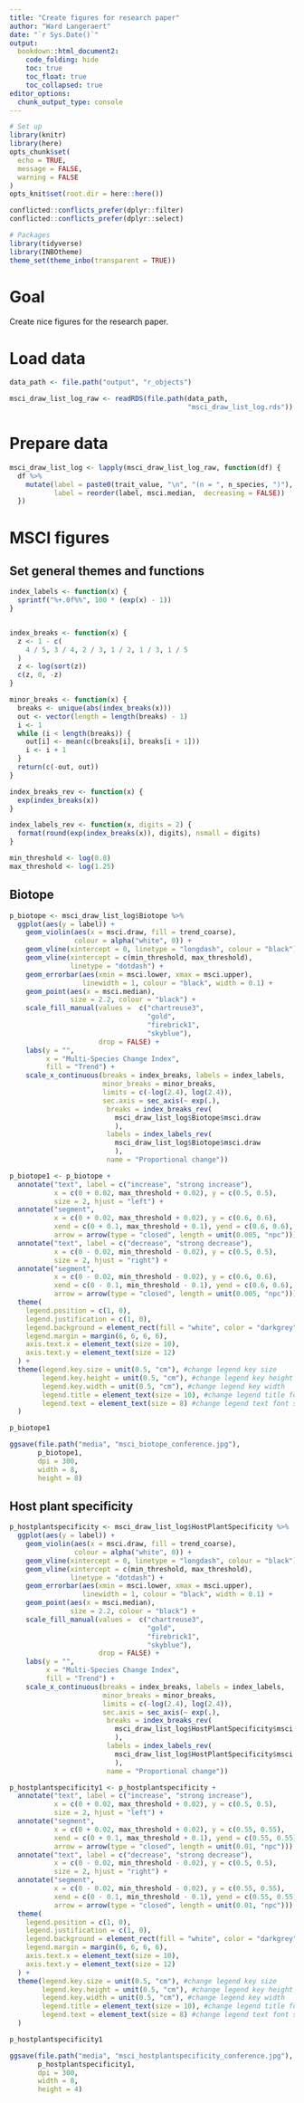 ```yaml
---
title: "Create figures for research paper"
author: "Ward Langeraert"
date: "`r Sys.Date()`"
output:
  bookdown::html_document2:
    code_folding: hide
    toc: true
    toc_float: true
    toc_collapsed: true
editor_options:
  chunk_output_type: console
---
```


```r
# Set up
library(knitr)
library(here)
opts_chunk$set(
  echo = TRUE,
  message = FALSE,
  warning = FALSE
)
opts_knit$set(root.dir = here::here())

conflicted::conflicts_prefer(dplyr::filter)
conflicted::conflicts_prefer(dplyr::select)

# Packages
library(tidyverse)
library(INBOtheme)
theme_set(theme_inbo(transparent = TRUE))
```

# Goal

Create nice figures for the research paper.

# Load data

```r
data_path <- file.path("output", "r_objects")

msci_draw_list_log_raw <- readRDS(file.path(data_path,
                                            "msci_draw_list_log.rds"))
```

# Prepare data

```r
msci_draw_list_log <- lapply(msci_draw_list_log_raw, function(df) {
  df %>%
    mutate(label = paste0(trait_value, "\n", "(n = ", n_species, ")"),
           label = reorder(label, msci.median,  decreasing = FALSE))
  })
```

# MSCI figures
## Set general themes and functions

```r
index_labels <- function(x) {
  sprintf("%+.0f%%", 100 * (exp(x) - 1))
}


index_breaks <- function(x) {
  z <- 1 - c(
    4 / 5, 3 / 4, 2 / 3, 1 / 2, 1 / 3, 1 / 5
  )
  z <- log(sort(z))
  c(z, 0, -z)
}

minor_breaks <- function(x) {
  breaks <- unique(abs(index_breaks(x)))
  out <- vector(length = length(breaks) - 1)
  i <- 1
  while (i < length(breaks)) {
    out[i] <- mean(c(breaks[i], breaks[i + 1]))
    i <- i + 1
  }
  return(c(-out, out))
}

index_breaks_rev <- function(x) {
  exp(index_breaks(x))
}

index_labels_rev <- function(x, digits = 2) {
  format(round(exp(index_breaks(x)), digits), nsmall = digits)
}
```

```r
min_threshold <- log(0.8)
max_threshold <- log(1.25)
```


## Biotope

```r
p_biotope <- msci_draw_list_log$Biotope %>%
  ggplot(aes(y = label)) +
    geom_violin(aes(x = msci.draw, fill = trend_coarse),
                colour = alpha("white", 0)) +
    geom_vline(xintercept = 0, linetype = "longdash", colour = "black") +
    geom_vline(xintercept = c(min_threshold, max_threshold),
               linetype = "dotdash") +
    geom_errorbar(aes(xmin = msci.lower, xmax = msci.upper),
                  linewidth = 1, colour = "black", width = 0.1) +
    geom_point(aes(x = msci.median),
               size = 2.2, colour = "black") +
    scale_fill_manual(values =  c("chartreuse3",
                                  "gold",
                                  "firebrick1",
                                  "skyblue"),
                      drop = FALSE) +
    labs(y = "",
         x = "Multi-Species Change Index",
         fill = "Trend") +
    scale_x_continuous(breaks = index_breaks, labels = index_labels,
                       minor_breaks = minor_breaks,
                       limits = c(-log(2.4), log(2.4)),
                       sec.axis = sec_axis(~ exp(.),
                        breaks = index_breaks_rev(
                          msci_draw_list_log$Biotope$msci.draw
                          ),
                        labels = index_labels_rev(
                          msci_draw_list_log$Biotope$msci.draw
                          ),
                        name = "Proportional change"))

p_biotope1 <- p_biotope +
  annotate("text", label = c("increase", "strong increase"),
           x = c(0 + 0.02, max_threshold + 0.02), y = c(0.5, 0.5),
           size = 2, hjust = "left") +
  annotate("segment",
           x = c(0 + 0.02, max_threshold + 0.02), y = c(0.6, 0.6),
           xend = c(0 + 0.1, max_threshold + 0.1), yend = c(0.6, 0.6),
           arrow = arrow(type = "closed", length = unit(0.005, "npc"))) +
  annotate("text", label = c("decrease", "strong decrease"),
           x = c(0 - 0.02, min_threshold - 0.02), y = c(0.5, 0.5),
           size = 2, hjust = "right") +
  annotate("segment",
           x = c(0 - 0.02, min_threshold - 0.02), y = c(0.6, 0.6),
           xend = c(0 - 0.1, min_threshold - 0.1), yend = c(0.6, 0.6),
           arrow = arrow(type = "closed", length = unit(0.005, "npc"))) +
  theme(
    legend.position = c(1, 0),
    legend.justification = c(1, 0),
    legend.background = element_rect(fill = "white", color = "darkgrey"),
    legend.margin = margin(6, 6, 6, 6),
    axis.text.x = element_text(size = 10),
    axis.text.y = element_text(size = 12)
  ) +
  theme(legend.key.size = unit(0.5, "cm"), #change legend key size
        legend.key.height = unit(0.5, "cm"), #change legend key height
        legend.key.width = unit(0.5, "cm"), #change legend key width
        legend.title = element_text(size = 10), #change legend title font size
        legend.text = element_text(size = 8) #change legend text font size
  )

p_biotope1
```


```r
ggsave(file.path("media", "msci_biotope_conference.jpg"),
       p_biotope1,
       dpi = 300,
       width = 8,
       height = 8)
```

## Host plant specificity

```r
p_hostplantspecificity <- msci_draw_list_log$HostPlantSpecificity %>%
  ggplot(aes(y = label)) +
    geom_violin(aes(x = msci.draw, fill = trend_coarse),
                colour = alpha("white", 0)) +
    geom_vline(xintercept = 0, linetype = "longdash", colour = "black") +
    geom_vline(xintercept = c(min_threshold, max_threshold),
               linetype = "dotdash") +
    geom_errorbar(aes(xmin = msci.lower, xmax = msci.upper),
                  linewidth = 1, colour = "black", width = 0.1) +
    geom_point(aes(x = msci.median),
               size = 2.2, colour = "black") +
    scale_fill_manual(values =  c("chartreuse3",
                                  "gold",
                                  "firebrick1",
                                  "skyblue"),
                      drop = FALSE) +
    labs(y = "",
         x = "Multi-Species Change Index",
         fill = "Trend") +
    scale_x_continuous(breaks = index_breaks, labels = index_labels,
                       minor_breaks = minor_breaks,
                       limits = c(-log(2.4), log(2.4)),
                       sec.axis = sec_axis(~ exp(.),
                        breaks = index_breaks_rev(
                          msci_draw_list_log$HostPlantSpecificity$msci.draw
                          ),
                        labels = index_labels_rev(
                          msci_draw_list_log$HostPlantSpecificity$msci.draw
                          ),
                        name = "Proportional change"))

p_hostplantspecificity1 <- p_hostplantspecificity +
  annotate("text", label = c("increase", "strong increase"),
           x = c(0 + 0.02, max_threshold + 0.02), y = c(0.5, 0.5),
           size = 2, hjust = "left") +
  annotate("segment",
           x = c(0 + 0.02, max_threshold + 0.02), y = c(0.55, 0.55),
           xend = c(0 + 0.1, max_threshold + 0.1), yend = c(0.55, 0.55),
           arrow = arrow(type = "closed", length = unit(0.01, "npc"))) +
  annotate("text", label = c("decrease", "strong decrease"),
           x = c(0 - 0.02, min_threshold - 0.02), y = c(0.5, 0.5),
           size = 2, hjust = "right") +
  annotate("segment",
           x = c(0 - 0.02, min_threshold - 0.02), y = c(0.55, 0.55),
           xend = c(0 - 0.1, min_threshold - 0.1), yend = c(0.55, 0.55),
           arrow = arrow(type = "closed", length = unit(0.01, "npc"))) +
  theme(
    legend.position = c(1, 0),
    legend.justification = c(1, 0),
    legend.background = element_rect(fill = "white", color = "darkgrey"),
    legend.margin = margin(6, 6, 6, 6),
    axis.text.x = element_text(size = 10),
    axis.text.y = element_text(size = 12)
  ) +
  theme(legend.key.size = unit(0.5, "cm"), #change legend key size
        legend.key.height = unit(0.5, "cm"), #change legend key height
        legend.key.width = unit(0.5, "cm"), #change legend key width
        legend.title = element_text(size = 10), #change legend title font size
        legend.text = element_text(size = 8) #change legend text font size
  )

p_hostplantspecificity1
```


```r
ggsave(file.path("media", "msci_hostplantspecificity_conference.jpg"),
       p_hostplantspecificity1,
       dpi = 300,
       width = 8,
       height = 4)
```
